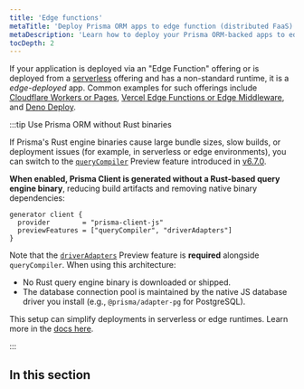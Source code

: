 ```yaml
---
title: 'Edge functions'
metaTitle: 'Deploy Prisma ORM apps to edge function (distributed FaaS) providers'
metaDescription: 'Learn how to deploy your Prisma ORM-backed apps to edge functions like Cloudflare Workers or Vercel Edge Functions'
tocDepth: 2
---
```



If your application is deployed via an "Edge Function" offering or is deployed from a [serverless](/orm/prisma-client/deployment/serverless) offering and has a non-standard runtime, it is a _edge-deployed_ app. Common examples for such offerings include [Cloudflare Workers or Pages](/orm/prisma-client/deployment/edge/deploy-to-cloudflare), [Vercel Edge Functions or Edge Middleware](/orm/prisma-client/deployment/edge/deploy-to-vercel), and [Deno Deploy](/orm/prisma-client/deployment/edge/deploy-to-deno-deploy).


:::tip Use Prisma ORM without Rust binaries

If Prisma's Rust engine binaries cause large bundle sizes, slow builds, or deployment issues (for example, in serverless or edge environments), you can switch to the [`queryCompiler`](/orm/prisma-client/setup-and-configuration/no-rust-engine) Preview feature introduced in [v6.7.0](https://pris.ly/release/6.7.0).

**When enabled, Prisma Client is generated without a Rust-based query engine binary**, reducing build artifacts and removing native binary dependencies:

```prisma
generator client {
  provider        = "prisma-client-js"
  previewFeatures = ["queryCompiler", "driverAdapters"]
}
```

Note that the [`driverAdapters`](/orm/overview/databases/database-drivers#driver-adapters) Preview feature is **required** alongside `queryCompiler`.
When using this architecture:

* No Rust query engine binary is downloaded or shipped.
* The database connection pool is maintained by the native JS database driver you install (e.g., `@prisma/adapter-pg` for PostgreSQL).

This setup can simplify deployments in serverless or edge runtimes. Learn more in the [docs here](/orm/prisma-client/setup-and-configuration/no-rust-engine).

:::


## In this section

<Subsections />
